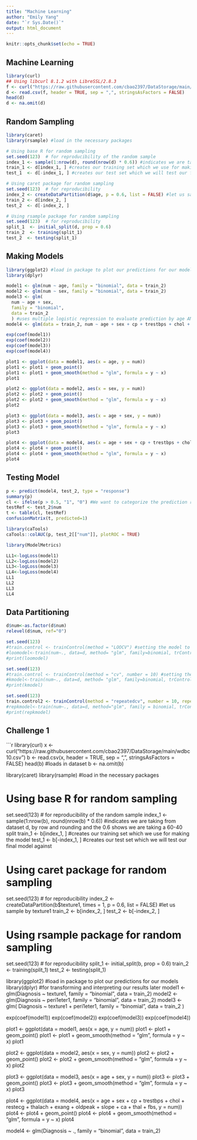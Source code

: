 ```yaml
---
title: "Machine Learning"
author: "Emily Yang"
date: "`r Sys.Date()`"
output: html_document
---
```


```r
knitr::opts_chunk$set(echo = TRUE)
```

## Machine Learning


```r

library(curl)
## Using libcurl 8.1.2 with LibreSSL/2.8.3
f <- curl("https://raw.githubusercontent.com/cbao2397/DataStorage/main/moremoreprocessedbut01.cleveland.csv")
d <- read.csv(f, header = TRUE, sep = ",", stringsAsFactors = FALSE)
head(d) 
d <- na.omit(d)
```

## Random Sampling

```r

library(caret)
library(rsample) #load in the necessary packages

# Using base R for random sampling
set.seed(123)  # for reproducibility of the random sample
index_1 <- sample(1:nrow(d), round(nrow(d) * 0.6)) #indicates we are taking from dataset d, by row and rounding and the 0.6 shows we are taking a 60-40 split
train_1 <- d[index_1, ] #creates our training set which we use for making the model
test_1  <- d[-index_1, ] #creates our test set which we will test our final model against

# Using caret package for random sampling
set.seed(123)  # for reproducibility
index_2 <- createDataPartition(d$age, p = 0.6, list = FALSE) #let us sample by age
train_2 <- d[index_2, ]
test_2  <- d[-index_2, ]

# Using rsample package for random sampling
set.seed(123)  # for reproducibility
split_1  <- initial_split(d, prop = 0.6)
train_2  <- training(split_1)
test_2  <- testing(split_1)

```


## Making Models

```r

library(ggplot2) #load in package to plot our predictions for our models
library(dplyr) 

model1 <- glm(num ~ age, family = "binomial", data = train_2)
model2 <- glm(num ~ sex, family = "binomial", data = train_2)
model3 <- glm(
  num ~ age + sex,
  family = "binomial", 
  data = train_2
  ) #uses multiple logistic regression to evaluate prediction by age AND sex
model4 <- glm(data = train_2, num ~ age + sex + cp + trestbps + chol + restecg + thalach + exang + oldpeak + slope + ca + thal + fbs, family = "binomial")

exp(coef(model1))
exp(coef(model2))
exp(coef(model3))
exp(coef(model4))

plot1 <- ggplot(data = model1, aes(x = age, y = num))
plot1 <- plot1 + geom_point()
plot1 <- plot1 + geom_smooth(method = "glm", formula = y ~ x)
plot1 

plot2 <- ggplot(data = model2, aes(x = sex, y = num))
plot2 <- plot2 + geom_point()
plot2 <- plot2 + geom_smooth(method = "glm", formula = y ~ x)
plot2

plot3 <- ggplot(data = model3, aes(x = age + sex, y = num))
plot3 <- plot3 + geom_point()
plot3 <- plot3 + geom_smooth(method = "glm", formula = y ~ x)
plot3 

plot4 <- ggplot(data = model4, aes(x = age + sex + cp + trestbps + chol + restecg + thalach + exang + oldpeak + slope + ca + thal + fbs, y = num))
plot4 <- plot4 + geom_point()
plot4 <- plot4 + geom_smooth(method = "glm", formula = y ~ x)
plot4

```

## Testing Model

```r
p <- predict(model4, test_2, type = "response")
summary(p)
cl <- ifelse(p > 0.5, "1", "0") #We want to categorize the prediction result (into 0 and 1). 
testRef <- test_2$num
t <- table(cl, testRef)
confusionMatrix(t, predicted=1)

library(caTools)
caTools::colAUC(p, test_2[["num"]], plotROC = TRUE)

library(ModelMetrics)

LL1<-logLoss(model1)
LL2<-logLoss(model2)
LL3<-logLoss(model3)
LL4<-logLoss(model4)
LL1
LL2
LL3
LL4
```

## Data Partitioning

```r

d$num<-as.factor(d$num)
relevel(d$num, ref="0")

set.seed(123)
#train.control <- trainControl(method = "LOOCV") #setting the model to cross validate by leaving one out
#loomodel<-train(num~., data=d, method= "glm", family=binomial, trControl=train.control)
#print(loomodel)

set.seed(123)
#train.control <- trainControl(method = "cv", number = 10) #setting the model to cross validate and k=10
#kmodel<-train(num~., data=d, method= "glm", family=binomial, trControl=train.control)
#print(kmodel)

set.seed(123)
train.control2 <- trainControl(method = "repeatedcv", number = 10, repeats = 3) #setting the model to repeatedly cross validate, k=10, and repeat three times
#repkmodel<-train(num~., data=d, method="glm", family = binomial, trControl=train.control2)
#print(repkmodel) 
```
## Challenge 1

```r

library(curl)
x <- curl("https://raw.githubusercontent.com/cbao2397/DataStorage/main/wdbc10.csv")
b <- read.csv(x, header = TRUE, sep = ",", stringsAsFactors = FALSE)
head(b) #loads in dataset
b <- na.omit(b)

library(caret)
library(rsample) #load in the necessary packages

# Using base R for random sampling
set.seed(123)  # for reproducibility of the random sample
index_1 <- sample(1:nrow(b), round(nrow(b) * 0.6)) #indicates we are taking from dataset d, by row and rounding and the 0.6 shows we are taking a 60-40 split
train_1 <- b[index_1, ] #creates our training set which we use for making the model
test_1  <- b[-index_1, ] #creates our test set which we will test our final model against

# Using caret package for random sampling
set.seed(123)  # for reproducibility
index_2 <- createDataPartition(b$texture1, times = 1, p = 0.6, list = FALSE) #let us sample by texture1
train_2 <- b[index_2, ]
test_2  <- b[-index_2, ]

# Using rsample package for random sampling
set.seed(123)  # for reproducibility
split_1  <- initial_split(b, prop = 0.6)
train_2  <- training(split_1)
test_2  <- testing(split_1)

library(ggplot2) #load in package to plot our predictions for our models
library(dplyr) #for transforming and interpreting our results later
model1 <- glm(Diagnosis ~ texture1, family = "binomial", data = train_2)
model2 <- glm(Diagnosis ~ peri1eter1, family = "binomial", data = train_2)
model3 <- glm(
  Diagnosis ~ texture1 + peri1eter1,
  family = "binomial", 
  data = train_2
  )

exp(coef(model1))
exp(coef(model2))
exp(coef(model3))
exp(coef(model4))

plot1 <- ggplot(data = model1, aes(x = age, y = num))
plot1 <- plot1 + geom_point()
plot1 <- plot1 + geom_smooth(method = "glm", formula = y ~ x)
plot1 

plot2 <- ggplot(data = model2, aes(x = sex, y = num))
plot2 <- plot2 + geom_point()
plot2 <- plot2 + geom_smooth(method = "glm", formula = y ~ x)
plot2

plot3 <- ggplot(data = model3, aes(x = age + sex, y = num))
plot3 <- plot3 + geom_point()
plot3 <- plot3 + geom_smooth(method = "glm", formula = y ~ x)
plot3 

plot4 <- ggplot(data = model4, aes(x = age + sex + cp + trestbps + chol + restecg + thalach + exang + oldpeak + slope + ca + thal + fbs, y = num))
plot4 <- plot4 + geom_point()
plot4 <- plot4 + geom_smooth(method = "glm", formula = y ~ x)
plot4

model4 <- glm(Diagnosis ~ ., family = "binomial", data = train_2)


